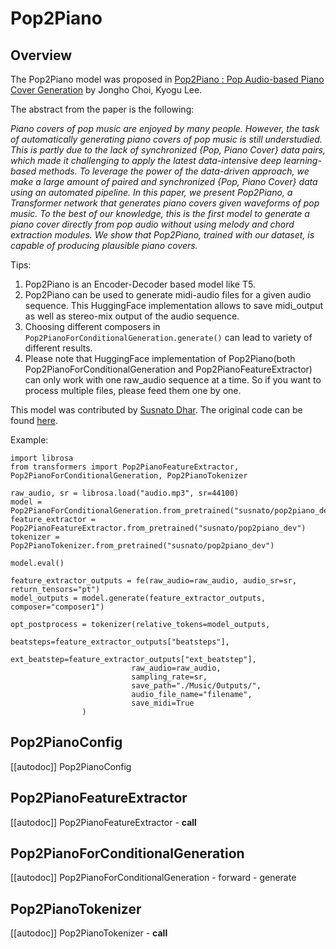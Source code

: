<!--Copyright 2023 The HuggingFace Team. All rights reserved.

Licensed under the Apache License, Version 2.0 (the "License"); you may not use this file except in compliance with
the License. You may obtain a copy of the License at

http://www.apache.org/licenses/LICENSE-2.0

Unless required by applicable law or agreed to in writing, software distributed under the License is distributed on
an "AS IS" BASIS, WITHOUT WARRANTIES OR CONDITIONS OF ANY KIND, either express or implied. See the License for the
specific language governing permissions and limitations under the License.
-->

# Pop2Piano

## Overview

The Pop2Piano model was proposed in [Pop2Piano : Pop Audio-based Piano Cover Generation](https://arxiv.org/abs/2211.00895) by Jongho Choi, Kyogu Lee.

The abstract from the paper is the following:

*Piano covers of pop music are enjoyed by many people. However, the
task of automatically generating piano covers of pop music is still
understudied. This is partly due to the lack of synchronized
{Pop, Piano Cover} data pairs, which made it challenging to apply
the latest data-intensive deep learning-based methods. To leverage
the power of the data-driven approach, we make a large amount of
paired and synchronized {Pop, Piano Cover} data using an automated
pipeline. In this paper, we present Pop2Piano, a Transformer network
that generates piano covers given waveforms of pop music. To the best
 of our knowledge, this is the first model to generate a piano cover
 directly from pop audio without using melody and chord extraction
 modules. We show that Pop2Piano, trained with our dataset, is capable
 of producing plausible piano covers.*


Tips:

1. Pop2Piano is an Encoder-Decoder based model like T5.
2. Pop2Piano can be used to generate midi-audio files for a given audio sequence. This HuggingFace implementation allows to save midi_output as well as stereo-mix output of the audio sequence.
3. Choosing different composers in `Pop2PianoForConditionalGeneration.generate()` can lead to variety of different results.
4. Please note that  HuggingFace implementation of Pop2Piano(both Pop2PianoForConditionalGeneration and Pop2PianoFeatureExtractor) can only work with one raw_audio sequence at a time. So if you want to process multiple files, please feed them one by one.  

This model was contributed by [Susnato Dhar](https://huggingface.co/susnato).
The original code can be found [here](https://github.com/sweetcocoa/pop2piano).

Example:
```
import librosa
from transformers import Pop2PianoFeatureExtractor, Pop2PianoForConditionalGeneration, Pop2PianoTokenizer

raw_audio, sr = librosa.load("audio.mp3", sr=44100)
model = Pop2PianoForConditionalGeneration.from_pretrained("susnato/pop2piano_dev")
feature_extractor = Pop2PianoFeatureExtractor.from_pretrained("susnato/pop2piano_dev")
tokenizer = Pop2PianoTokenizer.from_pretrained("susnato/pop2piano_dev")

model.eval()

feature_extractor_outputs = fe(raw_audio=raw_audio, audio_sr=sr, return_tensors="pt")
model_outputs = model.generate(feature_extractor_outputs, composer="composer1")

opt_postprocess = tokenizer(relative_tokens=model_outputs,
                           beatsteps=feature_extractor_outputs["beatsteps"],
                           ext_beatstep=feature_extractor_outputs["ext_beatstep"],
                           raw_audio=raw_audio,
                           sampling_rate=sr,
                           save_path="./Music/Outputs/",
                           audio_file_name="filename",
                           save_midi=True
                )
```


## Pop2PianoConfig

[[autodoc]] Pop2PianoConfig

## Pop2PianoFeatureExtractor

[[autodoc]] Pop2PianoFeatureExtractor
    - __call__

## Pop2PianoForConditionalGeneration

[[autodoc]] Pop2PianoForConditionalGeneration
    - forward
    - generate

## Pop2PianoTokenizer

[[autodoc]] Pop2PianoTokenizer
    - __call__

